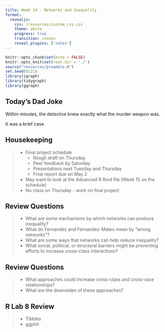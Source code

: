 ```yaml
---
title: Week 14 - Networks and Inequality
format: 
  revealjs:
    css: /resources/custom_css.css
    theme: white
    progress: true
    transition: convex
    reveal_plugins: ['notes']
---
```


```r
knitr::opts_chunk$set(echo = FALSE)
knitr::opts_knit$set(root.dir = './')
source("resources/preamble.R")
set.seed(0121)
library(igraph)
library(tidygraph)
library(ggraph)
```

## Today's Dad Joke

Within minutes, the detective knew exactly what the murder weapon was.

<span class='fragment'>
It was a brief case.
</span>

## Housekeeping

> - Final project schedule
>   - Rough draft on Thursday
>   - Peer feedback by Saturday
>   - Presentations next Tuesday and Thursday
>   - Final report due on May 2
> - May want to look at the Advanced R Rmd file (Week 15 on the schedule)
> - No class on Thursday - work on final project

## Review Questions

> - What are some mechanisms by which networks can produce inequality?
> - What do Fernandez and Fernandez-Mateo mean by "wrong networks"?
> - What are some ways that networks can help reduce inequality?
> - What social, political, or structural barriers might be preventing efforts to increase cross-class interactions?

## Review Questions

> - What approaches could increase cross-class and cross-race relationships?
> - What are the downsides of these approaches?

## R Lab 8 Review

> - Tibbles
> - ggplot

<!--
## Review Questions

> - What is a public/collective good?
> - Why do collective goods often fail?
> - How can networks help people to collaborate and solve collective goods problems?
> - What is "transactive memory"?

<aside class='notes'>
Rumors and defection

Transactive memory

Shared mental models
</aside>

## Review Questions

> - What are some reasons that online collaboration works?


## Discussion Questions


## Exam Review

-->